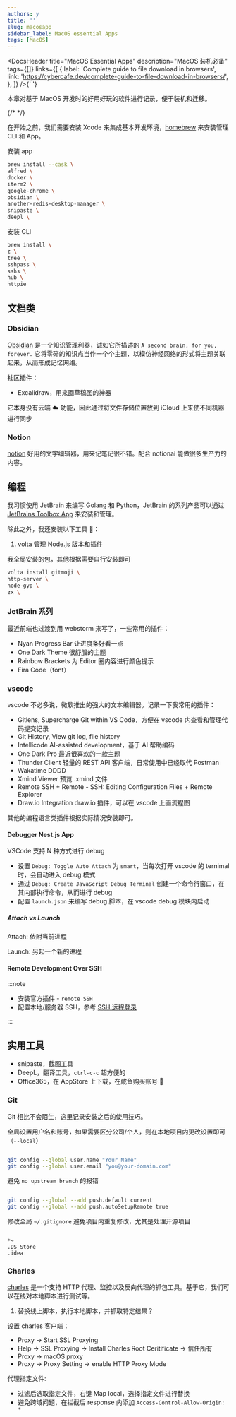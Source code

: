 ```yaml
---
authors: y
title: ''
slug: macosapp
sidebar_label: MacOS essential Apps
tags: [MacOS]
---
```



<DocsHeader
  title="MacOS Essential Apps"
  description="MacOS 装机必备"
  tags={[]}
  links={[
    {
      label: 'Complete guide to file download in browsers',
      link: 'https://cybercafe.dev/complete-guide-to-file-download-in-browsers/',
    },
  ]}
/>{' '}

本章对基于 MacOS 开发时的好用好玩的软件进行记录，便于装机和迁移。

{/* <!--truncate--> */}

在开始之前，我们需要安装 Xcode 来集成基本开发环境，[homebrew](https://brew.sh/) 来安装管理 CLI 和 App。

安装 app

```bash
brew install --cask \
alfred \
docker \
iterm2 \
google-chrome \
obsidian \
another-redis-desktop-manager \
snipaste \
deepl \
```

安装 CLI

```bash
brew install \
z \
tree \
sshpass \
sshs \
hub \
httpie
```

## 文档类

### Obsidian

[Obsidian](https://obsidian.md/) 是一个知识管理利器，诚如它所描述的 `A second brain, for you, forever.` 它将零碎的知识点当作一个个主题，以模仿神经网络的形式将主题关联起来，从而形成记忆网络。

社区插件：

- Excalidraw，用来画草稿图的神器

它本身没有云端 ☁️ 功能，因此通过将文件存储位置放到 iCloud 上来使不同机器进行同步

### Notion

[notion](https://www.notion.so/desktop) 好用的文字编辑器，用来记笔记很不错。配合 notionai 能做很多生产力的内容。

## 编程

我习惯使用 JetBrain 来编写 Golang 和 Python，JetBrain 的系列产品可以通过 [JetBrains Toolbox App](https://www.jetbrains.com/toolbox-app/?_gl=1*xlqnle*_ga*MTk4MTQxMTkwMS4xNjYyNDU4MzYx*_ga_9J976DJZ68*MTY3Nzc1MDMwNC4xMS4wLjE2Nzc3NTAzMDQuMC4wLjA.&_ga=2.8736949.1692906778.1677750305-1981411901.1662458361) 来安装和管理。

除此之外，我还安装以下工具 🔧：

1. [volta](https://github.com/volta-cli/volta) 管理 Node.js 版本和插件

我全局安装的包，其他根据需要自行安装即可

```bash
volta install gitmoji \
http-server \
node-gyp \
zx \
```

### JetBrain 系列

最近前端也过渡到用 webstorm 来写了，一些常用的插件：

- Nyan Progress Bar 让进度条好看一点
- One Dark Theme 很舒服的主题
- Rainbow Brackets 为 Editor 圈内容进行颜色提示
- Fira Code（font）

### vscode

vscode 不必多说，微软推出的强大的文本编辑器。记录一下我常用的插件：

- Gitlens, Supercharge Git within VS Code，方便在 vscode 内查看和管理代码提交记录
- Git History, View git log, file history
- Intellicode AI-assisted development，基于 AI 帮助编码
- One Dark Pro 最近很喜欢的一款主题
- Thunder Client 轻量的 REST API 客户端，日常使用中已经取代 Postman
- Wakatime DDDD
- Xmind Viewer 预览 .xmind 文件
- Remote SSH + Remote - SSH: Editing Configuration Files + Remote Explorer
- Draw.io Integration draw.io 插件，可以在 vscode 上画流程图

其他的编程语言类插件根据实际情况安装即可。

#### Debugger Nest.js App

VSCode 支持 N 种方式进行 debug

- 设置 `Debug: Toggle Auto Attach` 为 `smart`，当每次打开 vscode 的 ternimal 时，会自动进入 debug 模式
- 通过 `Debug: Create JavaScript Debug Terminal` 创建一个命令行窗口，在其内部执行命令，从而进行 debug
- 配置 `launch.json` 来编写 debug 脚本，在 vscode debug 模块内启动

##### Attach vs Launch

Attach: 依附当前进程

Launch: 另起一个新的进程

#### Remote Development Over SSH

:::note

- 安装官方插件 - `remote SSH`
- 配置本地/服务器 SSH，参考 [SSH 远程登录](https://doc.joyjoy.cc/docs/server/cloudServer#%E8%AE%BE%E7%BD%AE-ssh-%E8%BF%9C%E7%A8%8B%E7%99%BB%E5%BD%95)

:::

## 实用工具

- snipaste，截图工具
- DeepL，翻译工具，`ctrl-c-c` 超方便的
- Office365，在 AppStore 上下载，在咸鱼购买账号 🐶

### Git

Git 相比不会陌生，这里记录安装之后的使用技巧。

全局设置用户名和账号，如果需要区分公司/个人，则在本地项目内更改设置即可（`--local`）

```bash

git config --global user.name "Your Name"
git config --global user.email "you@your-domain.com"

```

避免 `no upstream branch` 的报错

```bash

git config --global --add push.default current
git config --global --add push.autoSetupRemote true

```

修改全局 `~/.gitignore` 避免项目内重复修改，尤其是处理开源项目

```

*~
.DS_Store
.idea

```

### Charles

[charles](https://www.charlesproxy.com/) 是一个支持 HTTP 代理、监控以及反向代理的抓包工具。基于它，我们可以在线对本地脚本进行测试等。

1. 替换线上脚本，执行本地脚本，并抓取特定结果？

设置 charles 客户端：

- Proxy -> Start SSL Proxying
- Help -> SSL Proxying -> Install Charles Root Ceritificate -> 信任所有
- Proxy -> macOS proxy
- Proxy -> Proxy Setting -> enable HTTP Proxy Mode

代理指定文件:

- 过滤后选取指定文件，右键 Map local，选择指定文件进行替换
- 避免跨域问题，在拦截后 response 内添加 `Access-Control-Allow-Origin: *`

